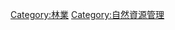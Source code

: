 {{Commons category}}
{{Category main}}
[[Category:林業|Category:林業]]
[[Category:自然資源管理|Category:自然資源管理]]